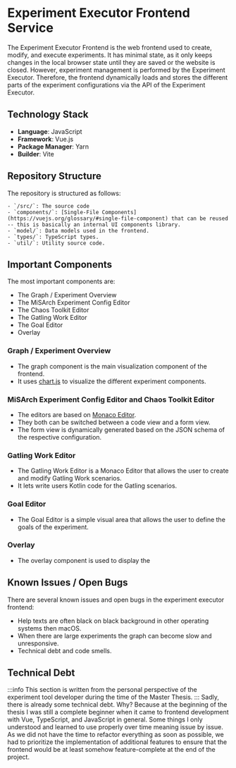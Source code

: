 # Experiment Executor Frontend Service

The Experiment Executor Frontend is the web frontend used to create, modify, and execute experiments.
It has minimal state, as it only keeps changes in the local browser state until they are saved or the website is closed.
However, experiment management is performed by the Experiment Executor.
Therefore, the frontend dynamically loads and stores the different parts of the experiment configurations via the API of the Experiment Executor.

## Technology Stack

- **Language**: JavaScript
- **Framework**: Vue.js
- **Package Manager**: Yarn
- **Builder**: Vite

## Repository Structure

The repository is structured as follows:

<div className="repository-structure">

    - `/src/`: The source code
    - `components/`: [Single-File Components](https://vuejs.org/glossary/#single-file-component) that can be reused -- this is basically an internal UI components library.
    - `model/`: Data models used in the frontend.
    - `types/`: TypeScript types.
    - `util/`: Utility source code.

</div>

## Important Components

The most important components are:

- The Graph / Experiment Overview
- The MiSArch Experiment Config Editor
- The Chaos Toolkit Editor
- The Gatling Work Editor
- The Goal Editor
- Overlay

### Graph / Experiment Overview

- The graph component is the main visualization component of the frontend.
- It uses [chart.js](https://www.chartjs.org/) to visualize the different experiment components.

### MiSArch Experiment Config Editor and Chaos Toolkit Editor

- The editors are based on [Monaco Editor](https://microsoft.github.io/monaco-editor/).
- They both can be switched between a code view and a form view.
- The form view is dynamically generated based on the JSON schema of the respective configuration.

### Gatling Work Editor

- The Gatling Work Editor is a Monaco Editor that allows the user to create and modify Gatling Work scenarios.
- It lets write users Kotlin code for the Gatling scenarios.

### Goal Editor

- The Goal Editor is a simple visual area that allows the user to define the goals of the experiment.

### Overlay

- The overlay component is used to display the

## Known Issues / Open Bugs

There are several known issues and open bugs in the experiment executor frontend:

- Help texts are often black on black background in other operating systems then macOS.
- When there are large experiments the graph can become slow and unresponsive.
- Technical debt and code smells.

## Technical Debt

:::info
This section is written from the personal perspective of the experiment tool developer during the time of the Master Thesis.
:::
Sadly, there is already some technical debt. Why? Because at the beginning of the thesis I was still a complete beginner when it came to frontend
development with Vue, TypeScript, and JavaScript in general.
Some things I only understood and learned to use properly over time meaning issue by issue.
As we did not have the time to refactor everything as soon as possible, we had to prioritize the implementation of additional features to ensure that the frontend would be at least somehow feature-complete at the end of the project.
